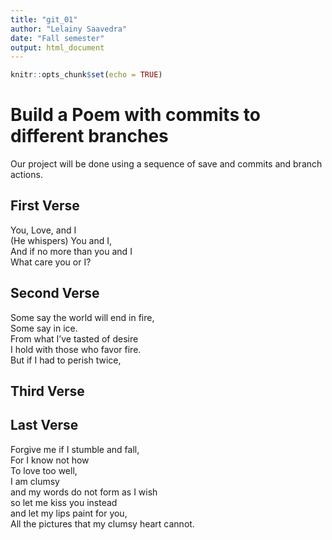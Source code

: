 ```yaml
---
title: "git_01"
author: "Lelainy Saavedra"
date: "Fall semester"
output: html_document
---
```


```r
knitr::opts_chunk$set(echo = TRUE)
```
# Build a Poem with commits to different branches
Our project will be done using a sequence of save and commits and branch actions.
<!-- Do not modify or change any text in "!--" bracketed areas such as this --- these are instructions to
you, if you change any of this the git program will notice it and compromise your git merging strategy !-->

## First Verse 
<!--Put the first five lines of a poem by Lewis Carrol in this section!-->You, Love, and I  
(He whispers) You and I,  
And if no more than you and I  
What care you or I?  


## Second Verse
<!--Put the first five lines of a poem by Robert Frost here!-->
Some say the world will end in fire,  
Some say in ice.  
From what I've tasted of desire  
I hold with those who favor fire.  
But if I had to perish twice,  
 


## Third Verse
<!--Put the first two verses of The Walrus and the Carpenter here!-->

## Last Verse
<!--Put a short poem of your choice 8-20 lines,here!-->
Forgive me if I stumble and fall,  
For I know not how  
To love too well,  
I am clumsy  
and my words do not form as I wish  
so let me kiss you instead  
and let my lips paint for you,  
All the pictures that my clumsy heart cannot.  

